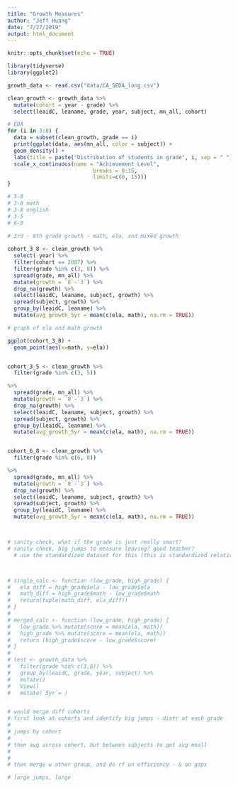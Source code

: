 ```yaml
---
title: "Growth Measures"
author: "Jeff Huang"
date: "7/27/2019"
output: html_document
---
```


```r
knitr::opts_chunk$set(echo = TRUE)

library(tidyverse)
library(ggplot2)

growth_data <- read.csv("data/CA_SEDA_long.csv") 

clean_growth <- growth_data %>% 
  mutate(cohort = year - grade) %>% 
  select(leaidC, leaname, grade, year, subject, mn_all, cohort)

```

```r

# EDA
for (i in 3:8) {
  data = subset(clean_growth, grade == i)
  print(ggplot(data, aes(mn_all, color = subject)) +
  geom_density() + 
  labs(title = paste("Distribution of students in grade", i, sep = " ")) + 
  scale_x_continuous(name = "Achievement Level",
                           breaks = 0:15,
                           limits=c(0, 15)))
}

```


```r

# 3-8
# 3-8 math
# 3-8 english
# 3-5
# 6-8

# 3rd - 8th grade growth - math, ela, and mixed growth
  
cohort_3_8 <- clean_growth %>% 
  select(-year) %>% 
  filter(cohort == 2007) %>% 
  filter(grade %in% c(3, 8)) %>% 
  spread(grade, mn_all) %>% 
  mutate(growth = `8`-`3`) %>% 
  drop_na(growth) %>% 
  select(leaidC, leaname, subject, growth) %>% 
  spread(subject, growth) %>%
  group_by(leaidC, leaname) %>% 
  mutate(avg_growth_5yr = mean(c(ela, math), na.rm = TRUE))

# graph of ela and math growth

ggplot(cohort_3_8) + 
  geom_point(aes(x=math, y=ela))


cohort_3_5 <- clean_growth %>% 
  filter(grade %in% c(3, 5)) 

%>% 
  spread(grade, mn_all) %>% 
  mutate(growth = `8`-`3`) %>% 
  drop_na(growth) %>% 
  select(leaidC, leaname, subject, growth) %>% 
  spread(subject, growth) %>%
  group_by(leaidC, leaname) %>% 
  mutate(avg_growth_5yr = mean(c(ela, math), na.rm = TRUE))


cohort_6_8 <- clean_growth %>% 
  filter(grade %in% c(6, 8)) 

%>% 
  spread(grade, mn_all) %>% 
  mutate(growth = `8`-`3`) %>% 
  drop_na(growth) %>% 
  select(leaidC, leaname, subject, growth) %>% 
  spread(subject, growth) %>%
  group_by(leaidC, leaname) %>% 
  mutate(avg_growth_5yr = mean(c(ela, math), na.rm = TRUE))



# sanity check, what if the grade is just really smart?
# sanity check, big jumps to measure leaving? good teacher?
  # use the standardized dataset for this (this is standardized relative to distr. for cohort)



# single_calc <- function (low_grade, high_grade) {
#   ela_diff = high_grade$ela - low_grade$ela
#   math_diff = high_grade$math - low_grade$math
#   return(tuple(math_diff, ela_diff))
# }
# 
# merged_calc <- function (low_grade, high_grade) {
#   low_grade %>% mutate(score = mean(ela, math))
#   high_grade %>% mutate(score = mean(ela, math))
#   return (high_grade$score - low_grade$score)
# }
# 
# test <- growth_data %>% 
#   filter(grade %in% c(3,8)) %>% 
#   group_by(leaidC, grade, year, subject) %>% 
#   mutate()
#   View()
#   mutate(`5yr`= )


# would merge diff cohorts
# first look at cohorts and identify big jumps - distr at each grade
# 
# jumps by cohort
# 
# then avg across cohort, but between subjects to get avg mnall
# 
# 
# then merge w other group, and do rf on efficiency - & on gaps

# large jumps, large 

```


